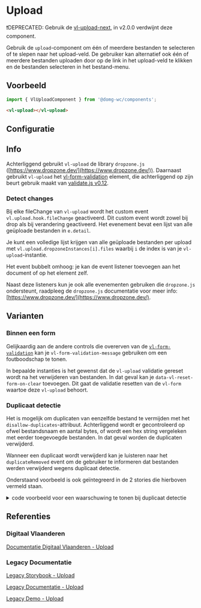 
# Upload

❗DEPRECATED: Gebruik de [vl-upload-next](/docs/form-next-upload--documentatie), in v2.0.0 verdwijnt deze component.

Gebruik de `upload`-component om één of meerdere bestanden te selecteren of te slepen naar het upload-veld. De gebruiker
kan alternatief ook één of meerdere bestanden uploaden door op de link in het upload-veld te klikken en de bestanden
selecteren in het bestand-menu.

## Voorbeeld

```js
import { VlUploadComponent } from '@domg-wc/components';
```

```html
<vl-upload></vl-upload>
```

<Canvas of={VlUploadStories.UploadDefault} />


## Configuratie

<ArgTypes of={VlUploadStories.UploadDefault} />


## Info

Achterliggend gebruikt `vl-upload` de library `dropzone.js` ([https://www.dropzone.dev/](https://www.dropzone.dev/)).
Daarnaast gebruikt `vl-upload` het [vl-form-validation](/docs/elements-form--form-validation) element, die
achterliggend op zijn beurt gebruik maakt van [validate.js v0.12](http://validatejs.org/).

### Detect changes

Bij elke fileChange van `vl-upload` wordt het custom event `vl.upload.hook.fileChange` geactiveerd. Dit custom event
wordt zowel bij drop als bij verandering geactiveerd. Het evenement bevat een lijst van alle geüploade bestanden
in `e.detail`.

Je kunt een volledige lijst krijgen van alle geüploade bestanden per upload met `vl.upload.dropzoneInstances[i].files`
waarbij `i` de index is van je `vl-upload`-instantie.

Het event bubbelt omhoog: je kan de event listener toevoegen aan het document of op het element zelf.

Naast deze listeners kun je ook alle evenementen gebruiken die `dropzone.js` ondersteunt, raadpleeg de `dropzone.js`
documentatie voor meer info: [https://www.dropzone.dev/](https://www.dropzone.dev/).


## Varianten

### Binnen een form

Gelijkaardig aan de andere controls die overerven van de [`vl-form-validation`](/docs/elements-form--form-validation) kan je
`vl-form-validation-message` gebruiken om een foutboodschap te tonen.

In bepaalde instanties is het gewenst dat de `vl-upload` validatie gereset wordt na het verwijderen van bestanden. In
dat geval kan je `data-vl-reset-form-on-clear` toevoegen. Dit gaat de validatie resetten van de `vl-form` waartoe
deze `vl-upload` behoort.

<Canvas of={VlUploadStories.UploadInForm} />

### Duplicaat detectie

Het is mogelijk om duplicaten van eenzelfde bestand te vermijden met het `disallow-duplicates`-attribuut. Achterliggend
wordt er gecontroleerd op ofwel bestandsnaam en aantal bytes, of wordt een hex string vergeleken met eerder toegevoegde
bestanden. In dat geval worden de duplicaten verwijderd.

Wanneer een duplicaat wordt verwijderd kan je luisteren naar het `duplicateRemoved` event om de gebruiker te informeren
dat bestanden werden verwijderd wegens duplicaat detectie.

Onderstaand voorbeeld is ook geïntegreerd in de 2 stories die hierboven vermeld staan.

<details>
    <summary>code voorbeeld voor een waarschuwing te tonen bij duplicaat detectie </summary>
    <Source code={addDuplicateWarning} language="ts" dark={true} format={true} />
</details>


## Referenties

### Digitaal Vlaanderen

[Documentatie Digitaal Vlaanderen - Upload](https://overheid.vlaanderen.be/webuniversum/v3/documentation/forms/vl-ui-upload)

### Legacy Documentatie

[Legacy Storybook - Upload](https://webcomponenten.omgeving.vlaanderen.be/storybook/?path=/docs/legacy-vl-upload--uig-2120)

[Legacy Documentatie - Upload](https://webcomponenten.omgeving.vlaanderen.be/doc/VlUpload.html)

[Legacy Demo - Upload](https://webcomponenten.omgeving.vlaanderen.be/demo/vl-upload.html)
